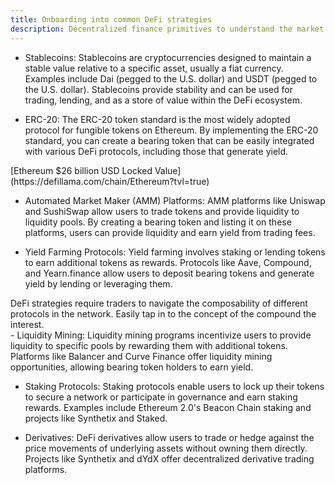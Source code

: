 ```yaml
---
title: Onboarding into common DeFi strategies
description: Decentralized finance primitives to understand the market (smart contracts).
---
```


- Stablecoins: Stablecoins are cryptocurrencies designed to maintain a stable value relative to a specific asset, usually a fiat currency. Examples include Dai (pegged to the U.S. dollar) and USDT (pegged to the U.S. dollar). Stablecoins provide stability and can be used for trading, lending, and as a store of value within the DeFi ecosystem.

- ERC-20: The ERC-20 token standard is the most widely adopted protocol for fungible tokens on Ethereum. By implementing the ERC-20 standard, you can create a bearing token that can be easily integrated with various DeFi protocols, including those that generate yield.

 <div style={{textAlign:"center"}}>
    [Ethereum  $26 billion USD Locked Value](https://defillama.com/chain/Ethereum?tvl=true)
</div>

- Automated Market Maker (AMM) Platforms: AMM platforms like Uniswap and SushiSwap allow users to trade tokens and provide liquidity to liquidity pools. By creating a bearing token and listing it on these platforms, users can provide liquidity and earn yield from trading fees.

- Yield Farming Protocols: Yield farming involves staking or lending tokens to earn additional tokens as rewards. Protocols like Aave, Compound, and Yearn.finance allow users to deposit bearing tokens and generate yield by lending or leveraging them.


 <div style={{textAlign:"center", padding:"1em"}}>
    DeFi strategies require traders to navigate the composability of different protocols in the network. Easily tap in to the concept of the compound the interest.
</div>
- Liquidity Mining: Liquidity mining programs incentivize users to provide liquidity to specific pools by rewarding them with additional tokens. Platforms like Balancer and Curve Finance offer liquidity mining opportunities, allowing bearing token holders to earn yield.

- Staking Protocols: Staking protocols enable users to lock up their tokens to secure a network or participate in governance and earn staking rewards. Examples include Ethereum 2.0's Beacon Chain staking and projects like Synthetix and Staked.

- Derivatives: DeFi derivatives allow users to trade or hedge against the price movements of underlying assets without owning them directly. Projects like Synthetix and dYdX offer decentralized derivative trading platforms.
